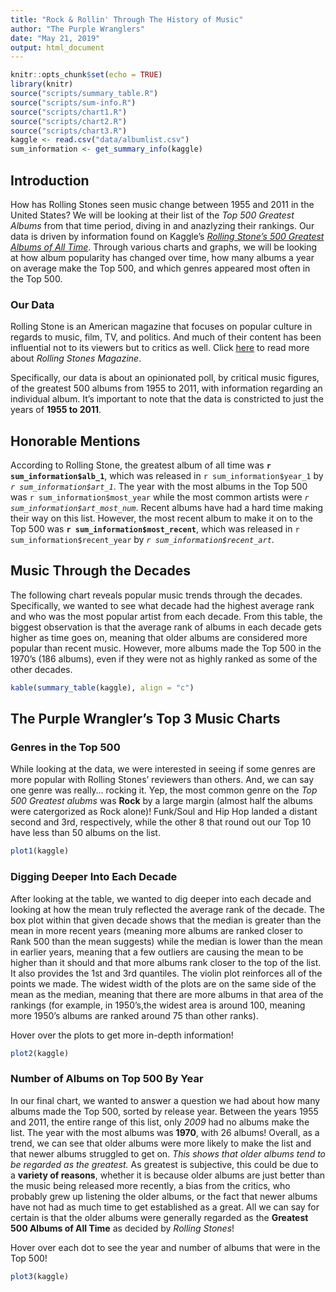 ```yaml
---
title: "Rock & Rollin' Through The History of Music"
author: "The Purple Wranglers"
date: "May 21, 2019"
output: html_document
---
```


```r
knitr::opts_chunk$set(echo = TRUE)
library(knitr)
source("scripts/summary_table.R")
source("scripts/sum-info.R")
source("scripts/chart1.R")
source("scripts/chart2.R")
source("scripts/chart3.R")
kaggle <- read.csv("data/albumlist.csv")
sum_information <- get_summary_info(kaggle)
```

## Introduction
How has Rolling Stones seen music change between 1955 and 2011 in the United States? We will be looking at their list of the _Top 500 Greatest Albums_ from that time period, diving in and anazlyzing their rankings. Our data is driven by information found on Kaggle's _[Rolling Stone's 500 Greatest Albums of All Time](https://www.kaggle.com/notgibs/500-greatest-albums-of-all-time-rolling-stone)_. Through various charts and graphs, we will be looking at how album popularity has changed over time, how many albums a year on average make the Top 500, and which genres appeared most often in the Top 500.

### Our Data
Rolling Stone is an American magazine that focuses on popular culture in regards to music, film, TV, and politics. And much of their content has been influential not to its viewers but to critics as well. Click [here](https://en.wikipedia.org/wiki/Rolling_Stone) to read more about _Rolling Stones Magazine_.

Specifically, our data is about an opinionated poll, by critical music figures, of the greatest 500 albums from 1955 to 2011, with information regarding an individual album. It's important to note that the data is constricted to just the years of **1955 to 2011**.

## Honorable Mentions
According to Rolling Stone, the greatest album of all time was **`r sum_information$alb_1`**, which was released in `r sum_information$year_1` by _`r sum_information$art_1`_. The year with the most albums in the Top 500 was `r sum_information$most_year` while the most common artists were _`r sum_information$art_most_num`_. Recent albums have had a hard time making their way on this list. However, the most recent album to make it on to the Top 500 was **`r sum_information$most_recent`**, which was released in `r sum_information$recent_year` by _`r sum_information$recent_art`_.

## Music Through the Decades
The following chart reveals popular music trends through the decades. Specifically, we wanted to see what decade had the highest average rank and who was the most popular artist from each decade. From this table, the biggest observation is that the average rank of albums in each decade gets higher as time goes on, meaning that older albums are considered more popular than recent music. However, more albums made the Top 500 in the 1970's (186 albums), even if they were not as highly ranked as some of the other decades.
```r
kable(summary_table(kaggle), align = "c")
```

## The Purple Wrangler's Top 3 Music Charts

### Genres in the Top 500
While looking at the data, we were interested in seeing if some genres are more popular with Rolling Stones' reviewers than others. And, we can say one genre was really... rocking it. Yep, the most common genre on the _Top 500 Greatest alubms_ was **Rock** by a large margin (almost half the albums were catergorized as Rock alone)! Funk/Soul and Hip Hop landed a distant second and 3rd, respectively, while the other 8 that round out our Top 10 have less than 50 albums on the list.
```r
plot1(kaggle)
```

### Digging Deeper Into Each Decade
After looking at the table, we wanted to dig deeper into each decade and looking at how the mean truly reflected the average rank of the decade. The box plot within that given decade shows that the median is greater than the mean in more recent years (meaning more albums are ranked closer to Rank 500 than the mean suggests) while the median is lower than the mean in earlier years, meaning that a few outliers are causing the mean to be higher than it should and that more albums rank closer to the top of the list. It also provides the 1st and 3rd quantiles. The violin plot reinforces all of the points we made. The widest width of the plots are on the same side of the mean as the median, meaning that there are more albums in that area of the rankings (for example, in 1950's,the widest area is around 100, meaning more 1950's albums are ranked around 75 than other ranks). 

Hover over the plots to get more in-depth information!
```r
plot2(kaggle)
```

### Number of Albums on Top 500 By Year
In our final chart, we wanted to answer a question we had about how many albums made the Top 500, sorted by release year. Between the years 1955 and 2011, the entire range of this list, only _2009_ had no albums make the list. The year with the most albums was **1970**, with 26 albums! Overall, as a trend, we can see that older albums were more likely to make the list and that newer albums struggled to get on. _This shows that older albums tend to be regarded as the greatest._ As greatest is subjective, this could be due to a **variety of reasons**, whether it is because older albums are just better than the music being released more recently, a bias from the critics, who probably grew up listening the older albums, or the fact that newer albums have not had as much time to get established as a great. All we can say for certain is that the older albums were generally regarded as the **Greatest 500 Albums of All Time** as decided by _Rolling Stones_!

Hover over each dot to see the year and number of albums that were in the Top 500!
```r
plot3(kaggle)
```
